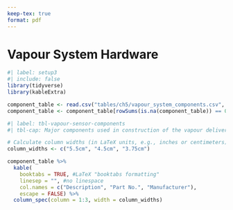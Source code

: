 ```yaml
---
keep-tex: true
format: pdf
---
```


# Vapour System Hardware {.appendix}

```r
#| label: setup3
#| include: false
library(tidyverse)
library(kableExtra)

component_table <- read.csv("tables/ch5/vapour_system_components.csv", sep=",")
component_table <- component_table[rowSums(is.na(component_table)) == 0,]
```

```r
#| label: tbl-vapour-sensor-components
#| tbl-cap: Major components used in construction of the vapour delivery system described in this thesis.

# Calculate column widths (in LaTeX units, e.g., inches or centimeters)
column_widths <- c("5.5cm", "4.5cm", "3.75cm") 

component_table %>% 
  kable(
    booktabs = TRUE, #LaTeX "booktabs formatting"
    linesep = "", #no linespace
    col.names = c("Description", "Part No.", "Manufacturer"),
    escape = FALSE) %>% 
  column_spec(column = 1:3, width = column_widths)
```
